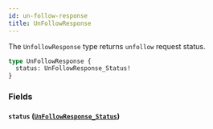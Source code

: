 ```yaml
---
id: un-follow-response
title: UnFollowResponse
---
```



The `UnfollowResponse` type returns `unfollow` request status.

```graphql
type UnFollowResponse {
  status: UnFollowResponse_Status!
}
```


### Fields

#### `status` ([`UnFollowResponse_Status`](/cyberconnect/reference/enums/un-follow-response-status))






